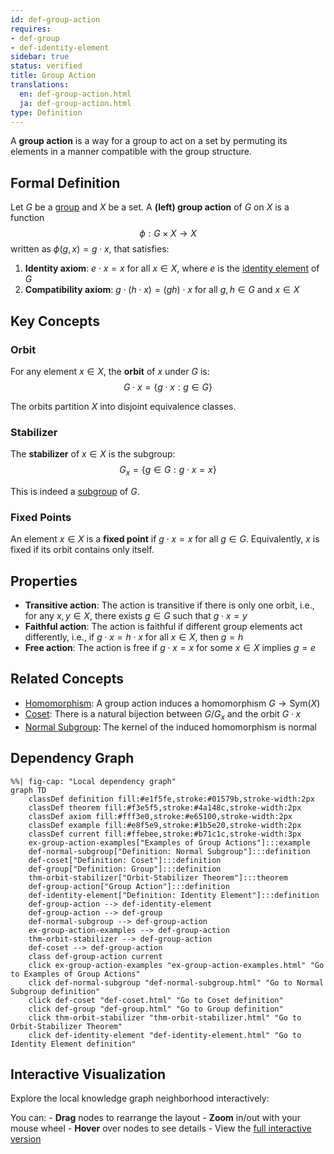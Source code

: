 ```yaml
---
id: def-group-action
requires:
- def-group
- def-identity-element
sidebar: true
status: verified
title: Group Action
translations:
  en: def-group-action.html
  ja: def-group-action.html
type: Definition
---
```


A **group action** is a way for a group to act on a set by permuting its elements in a manner compatible with the group structure.

## Formal Definition

Let $G$ be a [group](def-group.qmd) and $X$ be a set. A **(left) group action** of $G$ on $X$ is a function
$$\phi: G \times X \to X$$
written as $\phi(g,x) = g \cdot x$, that satisfies:

1. **Identity axiom**: $e \cdot x = x$ for all $x \in X$, where $e$ is the [identity element](def-identity-element.qmd) of $G$
2. **Compatibility axiom**: $g \cdot (h \cdot x) = (gh) \cdot x$ for all $g, h \in G$ and $x \in X$

## Key Concepts

### Orbit

For any element $x \in X$, the **orbit** of $x$ under $G$ is:
$$G \cdot x = \{g \cdot x : g \in G\}$$

The orbits partition $X$ into disjoint equivalence classes.

### Stabilizer

The **stabilizer** of $x \in X$ is the subgroup:
$$G_x = \{g \in G : g \cdot x = x\}$$

This is indeed a [subgroup](def-subgroup.qmd) of $G$.

### Fixed Points

An element $x \in X$ is a **fixed point** if $g \cdot x = x$ for all $g \in G$. Equivalently, $x$ is fixed if its orbit contains only itself.

## Properties

- **Transitive action**: The action is transitive if there is only one orbit, i.e., for any $x, y \in X$, there exists $g \in G$ such that $g \cdot x = y$
- **Faithful action**: The action is faithful if different group elements act differently, i.e., if $g \cdot x = h \cdot x$ for all $x \in X$, then $g = h$
- **Free action**: The action is free if $g \cdot x = x$ for some $x \in X$ implies $g = e$

## Related Concepts

- [Homomorphism](def-homomorphism.qmd): A group action induces a homomorphism $G \to \text{Sym}(X)$
- [Coset](def-coset.qmd): There is a natural bijection between $G/G_x$ and the orbit $G \cdot x$
- [Normal Subgroup](def-normal-subgroup.qmd): The kernel of the induced homomorphism is normal

## Dependency Graph

```mermaid
%%| fig-cap: "Local dependency graph"
graph TD
    classDef definition fill:#e1f5fe,stroke:#01579b,stroke-width:2px
    classDef theorem fill:#f3e5f5,stroke:#4a148c,stroke-width:2px
    classDef axiom fill:#fff3e0,stroke:#e65100,stroke-width:2px
    classDef example fill:#e8f5e9,stroke:#1b5e20,stroke-width:2px
    classDef current fill:#ffebee,stroke:#b71c1c,stroke-width:3px
    ex-group-action-examples["Examples of Group Actions"]:::example
    def-normal-subgroup["Definition: Normal Subgroup"]:::definition
    def-coset["Definition: Coset"]:::definition
    def-group["Definition: Group"]:::definition
    thm-orbit-stabilizer["Orbit-Stabilizer Theorem"]:::theorem
    def-group-action["Group Action"]:::definition
    def-identity-element["Definition: Identity Element"]:::definition
    def-group-action --> def-identity-element
    def-group-action --> def-group
    def-normal-subgroup --> def-group-action
    ex-group-action-examples --> def-group-action
    thm-orbit-stabilizer --> def-group-action
    def-coset --> def-group-action
    class def-group-action current
    click ex-group-action-examples "ex-group-action-examples.html" "Go to Examples of Group Actions"
    click def-normal-subgroup "def-normal-subgroup.html" "Go to Normal Subgroup definition"
    click def-coset "def-coset.html" "Go to Coset definition"
    click def-group "def-group.html" "Go to Group definition"
    click thm-orbit-stabilizer "thm-orbit-stabilizer.html" "Go to Orbit-Stabilizer Theorem"
    click def-identity-element "def-identity-element.html" "Go to Identity Element definition"
```

## Interactive Visualization

Explore the local knowledge graph neighborhood interactively:

::: {.graph-viz data-id="def-group-action" data-width="700" data-height="500"}
:::

You can:
- **Drag** nodes to rearrange the layout
- **Zoom** in/out with your mouse wheel
- **Hover** over nodes to see details
- View the [full interactive version](../../output/interactive/def-group-action.html){target="_blank"}
